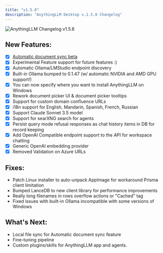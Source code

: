 ```yaml
---
title: "v1.5.8"
description: "AnythingLLM Desktop v.1.5.8 Changelog"
---
```



<Image
  src="/images/product/changelog/header-image.png"
  height={1080}
  width={1920}
  quality={100}
  alt="AnythingLLM Changelog v1.5.8"
/>

## New Features:

- [x] [Automatic document sync beta](/beta-preview/active-features/live-document-sync)
- [x] Experimental Feature support for future features :)
- [x] Automatic Ollama/LMStudio endpoint discovery
- [x] Built-in Ollama bumped to 0.1.47 (w/ automatic NVIDIA and AMD GPU support!)
- [x] You can now specify where you want to install AnythingLLM on Windows
- [x] Rework document picker UI & document picker tooltips
- [x] Support for custom domain confluence URLs
- [x] i18n support for English, Mandarin, Spanish, French, Russian
- [x] Support Claude Sonnet 3.5 model
- [x] Support for searXNG search for agents
- [x] Persist query mode refusal responses as chat history items in DB for record keeping
- [x] Add OpenAI Compatible endpoint support to the API for workspace chatting
- [x] Generic OpenAI embedding provider
- [x] Removed Validation on Azure URLs

## Fixes:

- Patch Linux installer to auto-unpack AppImage for workaround Prisma client limitation
- Bumped LanceDB to new client library for performance improvements
- Really long filenames in rows overflow actions or "Cached" tag
- Fixed issues with built-in Ollama incompatible with some versions of Windows

## What's Next:

- Local file sync for Automatic document sync feature
- Fine-tuning pipeline
- Custom plugins/skills for AnythingLLM app and agents.
